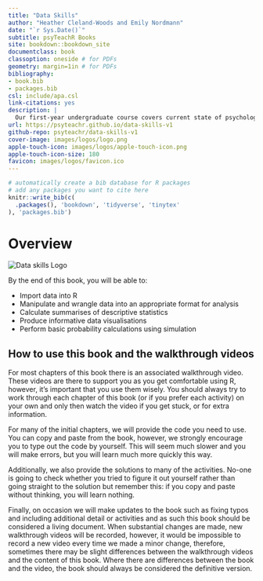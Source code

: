 ```yaml
--- 
title: "Data Skills"
author: "Heather Cleland-Woods and Emily Nordmann"
date: "`r Sys.Date()`"
subtitle: psyTeachR Books
site: bookdown::bookdown_site
documentclass: book
classoption: oneside # for PDFs
geometry: margin=1in # for PDFs
bibliography:
- book.bib
- packages.bib
csl: include/apa.csl
link-citations: yes
description: |
  Our first-year undergraduate course covers current state of psychological science and what Open Science is as well as its importance. It also aims to make students confident and competent at using RStudio as a tool to achieve good data management skills.
url: https://psyteachr.github.io/data-skills-v1
github-repo: psyteachr/data-skills-v1
cover-image: images/logos/logo.png
apple-touch-icon: images/logos/apple-touch-icon.png
apple-touch-icon-size: 180
favicon: images/logos/favicon.ico
---
```


```r
# automatically create a bib database for R packages
# add any packages you want to cite here
knitr::write_bib(c(
  .packages(), 'bookdown', 'tidyverse', 'tinytex'
), 'packages.bib')

```

# Overview {-}

<div class="small_right"><img src="images/logos/logo.png" 
     alt="Data skills Logo" /></div>

By the end of this book, you will be able to:

* Import data into R
* Manipulate and wrangle data into an appropriate format for analysis
* Calculate summarises of descriptive statistics
* Produce informative data visualisations
* Perform basic probability calculations using simulation

## How to use this book and the walkthrough videos

For most chapters of this book there is an associated walkthrough video. These videos are there to support you as you get comfortable using R, however, it's important that you use them wisely. You should always try to work through each chapter of this book (or if you prefer each activity) on your own and only then watch the video if you get stuck, or for extra information. 

For many of the initial chapters, we will provide the code you need to use. You can copy and paste from the book, however, we strongly encourage you to type out the code by yourself. This will seem much slower and you will make errors, but you will learn much more quickly this way.

Additionally, we also provide the solutions to many of the activities. No-one is going to check whether you tried to figure it out yourself rather than going straight to the solution but remember this: if you copy and paste without thinking, you will learn nothing. 

Finally, on occasion we will make updates to the book such as fixing typos and including additional detail or activities and as such this book should be considered a living document. When substantial changes are made, new walkthrough videos will be recorded, however, it would be impossible to record a new video every time we made a minor change, therefore, sometimes there may be slight differences between the walkthrough videos and the content of this book. Where there are differences between the book and the video, the book should always be considered the definitive version. 


